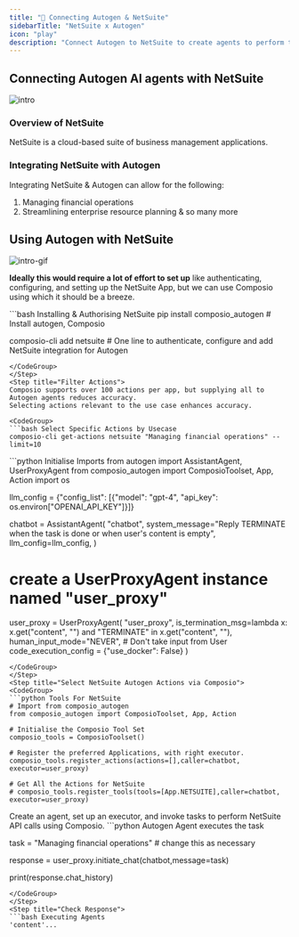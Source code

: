 ```yaml
---
title: "🚀 Connecting Autogen & NetSuite"
sidebarTitle: "NetSuite x Autogen"
icon: "play"
description: "Connect Autogen to NetSuite to create agents to perform tasks using natural language"
---
```


## Connecting Autogen AI agents with NetSuite
![intro](/media/intro.jpg)

### Overview of NetSuite

NetSuite is a cloud-based suite of business management applications.

### Integrating NetSuite with Autogen

Integrating NetSuite & Autogen can allow for the following:

1. Managing financial operations
2. Streamlining enterprise resource planning
& so many more

## Using Autogen with NetSuite
![intro-gif](/media/intro.gif)
<Steps>
<Step title="Setting Up the Environment">

**Ideally this would require a lot of effort to set up** like authenticating, configuring, and setting up the NetSuite App, but we can use Composio using which it should be a breeze.

<CodeGroup>
```bash Installing & Authorising NetSuite
pip install composio_autogen # Install autogen, Composio 

composio-cli add netsuite # One line to authenticate, configure and add NetSuite integration for Autogen
```
</CodeGroup>
</Step>
<Step title="Filter Actions">
Composio supports over 100 actions per app, but supplying all to Autogen agents reduces accuracy.
Selecting actions relevant to the use case enhances accuracy.

<CodeGroup>
```bash Select Specific Actions by Usecase
composio-cli get-actions netsuite "Managing financial operations" --limit=10
```
</CodeGroup>

</Step>
<Step title="Import Base Packages">

<CodeGroup>
```python Initialise Imports
from autogen import AssistantAgent, UserProxyAgent
from composio_autogen import ComposioToolset, App, Action
import os

llm_config = {"config_list": [{"model": "gpt-4", "api_key": os.environ["OPENAI_API_KEY"]}]}

chatbot = AssistantAgent(
    "chatbot",
    system_message="Reply TERMINATE when the task is done or when user's content is empty",
    llm_config=llm_config,
)

# create a UserProxyAgent instance named "user_proxy"
user_proxy = UserProxyAgent(
    "user_proxy",
    is_termination_msg=lambda x: x.get("content", "") and "TERMINATE" in x.get("content", ""),
    human_input_mode="NEVER", # Don't take input from User
    code_execution_config = {"use_docker": False}
)
```
</CodeGroup>
</Step>
<Step title="Select NetSuite Autogen Actions via Composio">
<CodeGroup>
```python Tools For NetSuite
# Import from composio_autogen
from composio_autogen import ComposioToolset, App, Action

# Initialise the Composio Tool Set
composio_tools = ComposioToolset()

# Register the preferred Applications, with right executor. 
composio_tools.register_actions(actions=[],caller=chatbot, executor=user_proxy)

# Get All the Actions for NetSuite
# composio_tools.register_tools(tools=[App.NETSUITE],caller=chatbot, executor=user_proxy) 
```
</CodeGroup>
</Step>
<Step title="Execute the Agent">
Create an agent, set up an executor, and invoke tasks to perform NetSuite API calls using Composio. 
<CodeGroup>
```python Autogen Agent executes the task

task = "Managing financial operations" # change this as necessary

response = user_proxy.initiate_chat(chatbot,message=task)

print(response.chat_history)
```
</CodeGroup>
</Step>
<Step title="Check Response">
```bash Executing Agents
'content'...
```
</Step>
</Steps>
